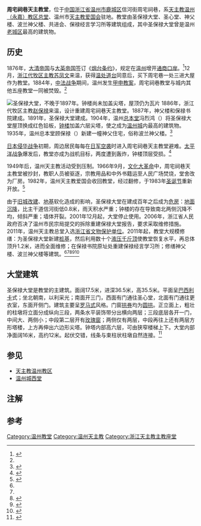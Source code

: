 {{文物保护单位
| 级别 = 省级
| 省区市 = 浙江省
| 名称 = 温州天主教总堂
| 图片 = 周宅祠巷天主堂.jpg
| 编号 = 6-271
| 分类 = 近现代重要史迹及代表性建筑
| 时代 = 清末
| 所在 = [[温州市|温州市]][[鹿城区|鹿城区]][[五马街道_(温州市)|五马街道]]
| 登录 = 2011年
}}
'''周宅祠巷天主教堂'''，位于[[中国|中国]][[浙江省|浙江省]][[温州市|温州市]][[鹿城区|鹿城区]]信河街周宅祠巷{{efn|name=zzx|1=旧称周宅巷。今称周宅祠巷，又写作“周宅寺巷”（在温州方言中同音）。}}，系[[天主教|天主教]][[天主教永嘉教区|温州（永嘉）教区]][[主教座堂|总堂]]、温州市[[天主教爱国会|天主教爱国会]]驻地。教堂由圣保禄大堂、圣心堂、神父楼、波兰神父楼、共进会、保禄经言学习所等建筑组成，其中圣保禄大堂曾是温州[[温州城墙|老城区]]最高的建筑物。

== 历史 ==
1876年，[[大清帝国|大清帝国]]与[[大英帝国|大英帝国]]签订《[[烟台条约|烟台条约]]》，规定在[[温州|温州]]增开[[通商口岸|通商口岸]]。<ref>{{cite book|editor1=王彦威|editor2=王亮辑|author=李育民; 刘利民; 李传斌; 伍成泉, 点校整理|title=清季外交史料 1|location=长沙|publisher=湖南师范大学出版社|year=2015|isbn=7-5648-2133-7}}</ref>{{rp|122}}12月，[[天主教宁波教区|浙江代牧区]][[主教|主教]][[苏凤文_(天主教)|苏凤文]]来温，获得[[温处道|温处]][[道台|道台]]同意后，买下周宅巷{{efn|name=zzx}}一处三进大屋作为教堂。1884年，[[中法战争|中法战争]]期间，温州发生[[甲申教案|甲申教案]]，周宅祠巷教堂与城内其他五座教堂一同被焚毁。<ref name=BNJT/>

[[File:Saint-Paul_de_Oueng_Tchéou.jpg|圣保禄大堂，不晚于1897年。钟楼尚未加盖尖塔，屋顶仍为瓦片]]
1886年，浙江代牧区主教[[赵保禄|赵保禄]]来温，设计重建周宅祠巷天主教堂。1887年，神父楼和保禄书院建成。1891年，圣保禄大堂建成。1904年，温州[[座堂主任牧师|总本堂]]冯烈鸿（{{lang|fr|Cyprien Aroud}}）将圣保禄大堂屋顶换成红色铅板，[[钟楼_(西式)|钟楼]]加盖六层尖塔，使之成为[[温州城墙|温州城]]内最高的建筑物。1935年，温州总本堂顾保禄（{{lang|pl|Paweł Kurtyka}}）新建一幢神父住宅，俗称波兰神父楼{{efn|1=1932年起，大量[[波兰|波兰]][[遣使会|遣使会士]]来温负责教务，包括1934年接任温州总本堂的顾保禄。<ref>{{cite book|author=陈熙止|chapter=天主教温州教区的建立|title=温州文史资料 第7辑|publisher=温州市政协文史资料委员会|year=1991|page=322-335}}</ref><ref>{{cite web|url=http://famvin.fr/Congreg_Mission/ARCH_Invent_PDF%2026_08_09/VANDENBRANDT.pdf|title=les Lazaristes en Chine 1697-1935|date=1936|publisher=Imprimerie des Lazaristes|language=fr|accessdate=2020-12-14|archive-date=2016-12-27|archive-url=https://web.archive.org/web/20161227041622/http://famvin.fr/Congreg_Mission/ARCH_Invent_PDF%2026_08_09/VANDENBRANDT.pdf|dead-url=yes}}</ref>}}。<ref name=BNJT>{{cite book|author=陈雷|chapter=百年教堂温州天主教总堂|title= 温州文物 第13辑|location=杭州|publisher=西泠印社出版社|year=2016|isbn=978-7-5508-1832-3|page=21-25}}</ref>

[[日本侵华战争|日本侵华战争]]初期，周边居民每每在[[侵华日军|日军]][[空袭|空袭]]时进入周宅祠巷天主教堂避难。[[太平洋战争|太平洋战争]]爆发后，教堂亦成为战机目标，两度遭到轰炸，钟楼顶层受损。<ref>{{cite book|author=谢拥三|chapter=周宅祠巷天主教本堂概况|title=温州文史资料 第7辑|publisher=温州市政协文史资料委员会|year=1991|page=336-338}}</ref>

1949年后，温州天主教活动受到压制。1966年9月，[[文化大革命|文化大革命]]中，周宅祠巷天主教堂被抄封，教职人员被驱逐，宗教用品和中外书籍运至人民广场焚烧，堂舍改为厂房。1982年，温州天主教爱国会收回教堂，经过翻修，于1983年[[圣诞节|圣诞节]]重新开放。<ref name=WZDL>{{cite book|author=姜竺卿|title=温州地理 人文地理分册 下|location=北京|publisher=生活·读书·新知三联书店|year=2015|isbn=7-5426-5094-7}}</ref>{{rp|224,229}}

由于[[城市更新|旧城改建]]、[[地基|地基]]软化造成的影响，圣保禄大堂在建成百年之后成为[[危房|危房]]：[[地面沉降|地面沉降]]，比主干道信河街低0.8米，雨天积水严重；钟楼的存在导致南北两侧沉降不均，倾斜严重；墙体开裂。2001年12月起，大堂停止使用。2006年，浙江省人民政府否决了温州市民宗局提交的拆除重建保禄大堂报告，要求采取维修措施。2011年，温州天主教总堂入选[[浙江省文物保护单位|浙江省文物保护单位]]。2011年起，教堂大规模修缮：为圣保禄大堂新建[[桩基|桩基]]，然后利用数十个[[千斤顶|液压千斤顶]]使教堂恢复水平，再总体顶升1.2米，进而全面维修；在保禄书院原址处重建保禄经言学习所；修缮神父楼、波兰神父楼等建筑。<ref name=BNJT/><ref name=WZDL/>{{rp|229}}<ref>{{cite web|publisher=浙江省人民政府|title=浙江省人民政府关于公布第六批省级文物保护单位和与现有省级文物保护单位合并项目及更名省级文物保护单位的通知|url=http://www.zj.gov.cn/art/2013/1/4/art_12880_71859.html|date=2011-01-28|accessdate=2011-02-14|archive-date=2017-02-02|archive-url=https://web.archive.org/web/20170202061821/http://www.zj.gov.cn/art/2013/1/4/art_12880_71859.html|dead-url=yes}}</ref><ref>{{cite web|title=温州教区庆祝总堂主保瞻礼暨保禄经言学习所落成庆典|date=2014-07-01|url=http://www.tzjwzjq.com/Look_News.aspx?MID=9188|publisher=天主教温州教区|accessdate=2020-12-14|archive-date=2020-12-14|archive-url=https://web.archive.org/web/20201214135318/http://www.tzjwzjq.com/Look_News.aspx?MID=9188|dead-url=no}}</ref><ref>{{cite newspaper|title=周宅祠巷天主教堂站直了|url=http://www.wzrb.com.cn/article452421show.html|date=2013-03-04|newspaper=温州商报|accessdate=2020-12-14|archive-date=2013-05-28|archive-url=https://web.archive.org/web/20130528072832/http://www.wzrb.com.cn/article452421show.html|dead-url=no}}</ref>

==大堂建筑==
圣保禄大堂是教堂的主建筑。面阔17.5米，进深36.5米，高35.5米。平面呈[[巴西利卡|巴西利卡]]式；坐北朝南，以利采光；南面开三门，西面有门通往圣心堂，北面有门通往更衣室，东面开侧门。建筑主要呈[[罗马式建筑|罗马式]]风格。门窗[[拱券|拱券]]均为[[圆拱|圆拱]]。正立面上，粗壮的柱墩将立面分成纵向三段，两条水平装饰带分出横向两层；三段底层各开一门，中间大、两侧小；中段第二层开有[[玫瑰窗|玫瑰窗]]；两侧仅有两层，中段再往上还有两层方形塔楼，上方再伸出六边形尖塔。钟塔内部高六层，可由狭窄楼梯上下。大堂内部净面阔16米，高约12米。{{le|肋骨交叉拱|Rib vault}}起伏交错，线条与束柱状柱墩自然连接。<ref name=JDJZ>{{cite book|author=黄培量|editor=张复合|chapter=温州近代建筑述略|title=中国近代建筑研究与保护 5|location=北京|publisher=清华大学出版社|year=2006|isbn=7-302-13085-X|page=186-197}}</ref>
{{Gallery
|width = 300
|height = 
|lines = 1
|File:Saint Paul's Cathedral in Wenzhou 08 2018-10.jpg|鸟瞰
|File:Saint Paul's Cathedral in Wenzhou 12 2018-10.jpg|大堂侧面
|File:Saint Paul's Cathedral in Wenzhou 18 2018-10.jpg|大堂正立面，仰视
|File:Saint Paul's Cathedral in Wenzhou 28 2018-10.jpg|大堂室内，祭坛方向（自南向北看）
|File:Saint Paul's Cathedral in Wenzhou 44 2018-10.jpg|大堂室内，入口方向（自北向南看）
|File:Saint Paul's Cathedral in Wenzhou 47 2018-10.jpg|附属建筑之神父楼
}}

==参见==
*[[天主教温州教区|天主教温州教区]]
*[[温州城西堂|温州城西堂]]

==注解==
{{notelist}}
==参考==
{{reflist}}
{{温州市境内的浙江省文物保护单位}}
[[Category:温州教堂|Category:温州教堂]]
[[Category:温州天主教|Category:温州天主教]]
[[Category:浙江天主教主教座堂|Category:浙江天主教主教座堂]]